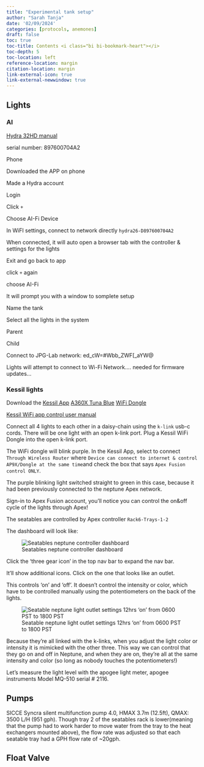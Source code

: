 ```yaml
---
title: "Experimental tank setup"
author: "Sarah Tanja"
date: '02/09/2024'
categories: [protocols, anemones]
draft: false
toc: true
toc-title: Contents <i class="bi bi-bookmark-heart"></i>
toc-depth: 5
toc-location: left
reference-location: margin
citation-location: margin
link-external-icon: true
link-external-newwindow: true
---
```


## Lights

### AI

[Hydra 32HD manual](https://support.aquaillumination.com/hc/en-us/article_attachments/4402389133335)

serial number: 897600704A2

Phone

Downloaded the APP on phone

Made a Hydra account

Login

Click `+`

Choose AI-Fi Device

In WiFI settings, connect to network directly `hydra26-D897600704A2`

When connected, it will auto open a browser tab with the controller & settings for the lights

Exit and go back to app

click `+` again

choose AI-Fi

It will prompt you with a window to somplete setup

Name the tank

Select all the lights in the system

Parent

Child

Connect to JPG-Lab network: ed_cW=#Wbb_ZWF\[\_aYW\@

Lights will attempt to connect to Wi-Fi Network.... needed for firmware updates...

### Kessil lights

Download the [Kessil App](https://kessil.com/products/app_wifi.php) [A360X Tuna Blue](https://kessil.com/products/saltwater_A360X.php) [WiFi Dongle](https://kessil.com/products/accessories_WifiDongle.php)

[Kessil WiFi app control user manual](https://kessil.com/downloads/accessories/kessilwifi_UserManual/wifi_user_manual.html)

Connect all 4 lights to each other in a daisy-chain using the `k-link` usb-c cords. There will be one light with an open k-link port. Plug a Kessil WiFi Dongle into the open k-link port.

The WiFi dongle will blink purple. In the Kessil App, select to connect `Through Wireless Router` where `Device can connect to internet & control AP9X/Dongle at the same time`and check the box that says `Apex Fusion control ONLY`.

The purple blinking light switched straight to green in this case, because it had been previously connected to the neptune Apex network.

Sign-in to Apex Fusion account, you'll notice you can control the on&off cycle of the lights through Apex!

The seatables are controlled by Apex controller `Rack6-Trays-1-2`

The dashboard will look like:

![Seatables neptune controller dashboard](neptune-rack6.png){fig-align="center"}

Click the 'three gear icon' in the top nav bar to expand the nav bar.

It'll show additional icons. Click on the one that looks like an outlet.

This controls 'on' and 'off'. It doesn't control the intensity or color, which have to be controlled manually using the potentiometers on the back of the lights.

![Seatable neptune light outlet settings 12hrs 'on' from 0600 PST to 1800 PST](TRY2_LT1.png){fig-align="center"}

Because they're all linked with the k-links, when you adjust the light color or intensity it is mimicked with the other three. This way we can control that they go on and off in Neptune, and when they are on, they're all at the same intensity and color (so long as nobody touches the potentiometers!)

Let's measure the light level with the apogee light meter, apogee instruments Model MQ-510 serial \# 2116.

## Pumps

SICCE Syncra silent multifunction pump 4.0, HMAX 3.7m (12.5ft), QMAX: 3500 L/H (951 gph). Though tray 2 of the seatables rack is lower(meaning that the pump had to work harder to move water from the tray to the heat exchangers mounted above), the flow rate was adjusted so that each seatable tray had a GPH flow rate of \~20gph.

## Float Valve
